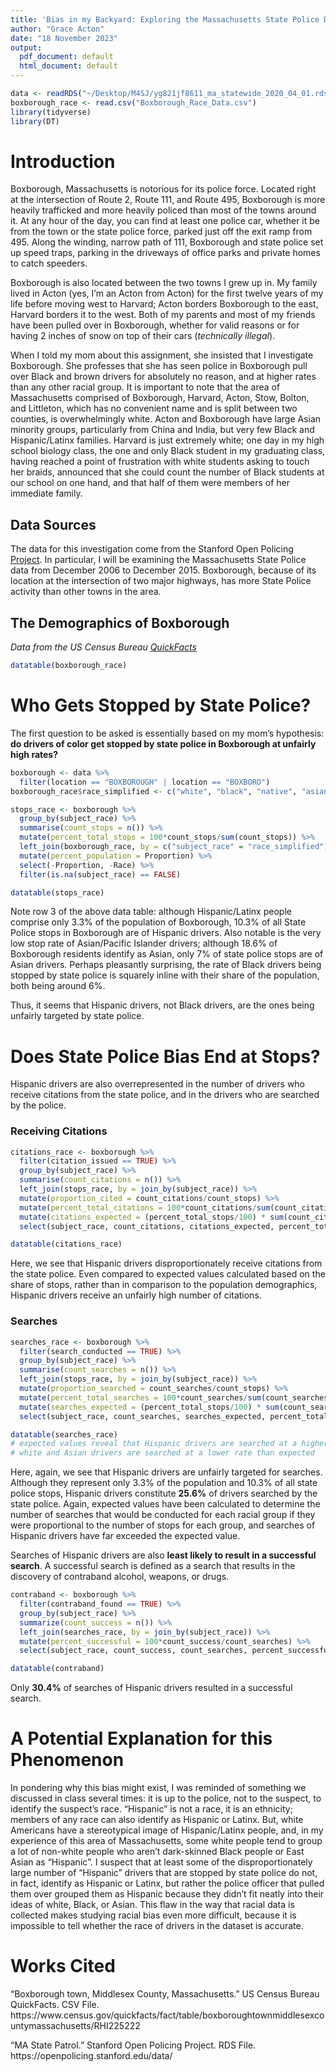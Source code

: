 ```yaml
---
title: 'Bias in my Backyard: Exploring the Massachusetts State Police Data'
author: "Grace Acton"
date: "18 November 2023"
output:
  pdf_document: default
  html_document: default
---
```


```r
data <- readRDS("~/Desktop/M4SJ/yg821jf8611_ma_statewide_2020_04_01.rds")
boxborough_race <- read.csv("Boxborough_Race_Data.csv")
library(tidyverse)
library(DT)
```

# Introduction

Boxborough, Massachusetts is notorious for its police force. Located right at the intersection of Route 2, Route 111, and Route 495, Boxborough is more heavily trafficked and more heavily policed than most of the towns around it. At any hour of the day, you can find at least one police car, whether it be from the town or the state police force, parked just off the exit ramp from 495. Along the winding, narrow path of 111, Boxborough and state police set up speed traps, parking in the driveways of office parks and private homes to catch speeders.

Boxborough is also located between the two towns I grew up in. My family lived in Acton (yes, I'm an Acton from Acton) for the first twelve years of my life before moving west to Harvard; Acton borders Boxborough to the east, Harvard borders it to the west. Both of my parents and most of my friends have been pulled over in Boxborough, whether for valid reasons or for having 2 inches of snow on top of their cars (*technically illegal*). 

When I told my mom about this assignment, she insisted that I investigate Boxborough. She professes that she has seen police in Boxborough pull over Black and brown drivers for absolutely no reason, and at higher rates than any other racial group. It is important to note that the area of Massachusetts comprised of Boxborough, Harvard, Acton, Stow, Bolton, and Littleton, which has no convenient name and is split between two counties, is overwhelmingly white. Acton and Boxborough have large Asian minority groups, particularly from China and India, but very few Black and Hispanic/Latinx families. Harvard is just extremely white; one day in my high school biology class, the one and only Black student in my graduating class, having reached a point of frustration with white students asking to touch her braids, announced that she could count the number of Black students at our school on one hand, and that half of them were members of her immediate family. 

## Data Sources

The data for this investigation come from the Stanford Open Policing [Project](https://openpolicing.stanford.edu/data/). In particular, I will be examining the Massachusetts State Police data from December 2006 to December 2015. Boxborough, because of its location at the intersection of two major highways, has more State Police activity than other towns in the area. 

## The Demographics of Boxborough
*Data from the US Census Bureau [QuickFacts](https://www.census.gov/quickfacts/fact/table/boxboroughtownmiddlesexcountymassachusetts/RHI225222)*
```r
datatable(boxborough_race)
```

# Who Gets Stopped by State Police?

The first question to be asked is essentially based on my mom's hypothesis: **do drivers of color get stopped by state police in Boxborough at unfairly high rates?**

```r
boxborough <- data %>% 
  filter(location == "BOXBOROUGH" | location == "BOXBORO")
boxborough_race$race_simplified <- c("white", "black", "native", "asian/pacific islander", "pacific", "mixed", "hispanic")
```

```r
stops_race <- boxborough %>% 
  group_by(subject_race) %>% 
  summarise(count_stops = n()) %>% 
  mutate(percent_total_stops = 100*count_stops/sum(count_stops)) %>% 
  left_join(boxborough_race, by = c("subject_race" = "race_simplified")) %>% 
  mutate(percent_population = Proportion) %>% 
  select(-Proportion, -Race) %>% 
  filter(is.na(subject_race) == FALSE)

datatable(stops_race)
```

Note row 3 of the above data table: although Hispanic/Latinx people comprise only 3.3% of the population of Boxborough, 10.3% of all State Police stops in Boxborough are of Hispanic drivers. Also notable is the very low stop rate of Asian/Pacific Islander drivers; although 18.6% of Boxborough residents identify as Asian, only 7% of state police stops are of Asian drivers. Perhaps pleasantly surprising, the rate of Black drivers being stopped by state police is squarely inline with their share of the population, both being around 6%. 

Thus, it seems that Hispanic drivers, not Black drivers, are the ones being unfairly targeted by state police.

# Does State Police Bias End at Stops?

Hispanic drivers are also overrepresented in the number of drivers who receive citations from the state police, and in the drivers who are searched by the police. 

### Receiving Citations
```r
citations_race <- boxborough %>% 
  filter(citation_issued == TRUE) %>% 
  group_by(subject_race) %>% 
  summarise(count_citations = n()) %>% 
  left_join(stops_race, by = join_by(subject_race)) %>% 
  mutate(proportion_cited = count_citations/count_stops) %>% 
  mutate(percent_total_citations = 100*count_citations/sum(count_citations)) %>% 
  mutate(citations_expected = (percent_total_stops/100) * sum(count_citations)) %>% 
  select(subject_race, count_citations, citations_expected, percent_total_citations, percent_population)

datatable(citations_race)
```

Here, we see that Hispanic drivers disproportionately receive citations from the state police. Even compared to expected values calculated based on the share of stops, rather than in comparison to the population demographics, Hispanic drivers receive an unfairly high number of citations. 

### Searches 
```r
searches_race <- boxborough %>% 
  filter(search_conducted == TRUE) %>% 
  group_by(subject_race) %>% 
  summarise(count_searches = n()) %>% 
  left_join(stops_race, by = join_by(subject_race)) %>% 
  mutate(proportion_searched = count_searches/count_stops) %>% 
  mutate(percent_total_searches = 100*count_searches/sum(count_searches)) %>% 
  mutate(searches_expected = (percent_total_stops/100) * sum(count_searches)) %>% 
  select(subject_race, count_searches, searches_expected, percent_total_searches, percent_total_stops)

datatable(searches_race)
# expected values reveal that Hispanic drivers are searched at a higher rate than expected 
# white and Asian drivers are searched at a lower rate than expected

```

Here, again, we see that Hispanic drivers are unfairly targeted for searches. Although they represent only 3.3% of the population and 10.3% of all state police stops, Hispanic drivers constitute **25.6%** of drivers searched by the state police. Again, expected values have been calculated to determine the number of searches that would be conducted for each racial group if they were proportional to the number of stops for each group, and searches of Hispanic drivers have far exceeded the expected value. 

Searches of Hispanic drivers are also **least likely to result in a successful search**. A successful search is defined as a search that results in the discovery of contraband alcohol, weapons, or drugs. 
```r
contraband <- boxborough %>% 
  filter(contraband_found == TRUE) %>% 
  group_by(subject_race) %>% 
  summarize(count_success = n()) %>% 
  left_join(searches_race, by = join_by(subject_race)) %>% 
  mutate(percent_successful = 100*count_success/count_searches) %>% 
  select(subject_race, count_success, count_searches, percent_successful)

datatable(contraband)
```

Only **30.4%** of searches of Hispanic drivers resulted in a successful search.

# A Potential Explanation for this Phenomenon

In pondering why this bias might exist, I was reminded of something we discussed in class several times: it is up to the police, not to the suspect, to identify the suspect's race. "Hispanic" is not a race, it is an ethnicity; members of any race can also identify as Hispanic or Latinx. But, white Americans have a stereotypical image of Hispanic/Latinx people, and, in my experience of this area of Massachusetts, some white people tend to group a lot of non-white people who aren't dark-skinned Black people or East Asian as "Hispanic". I suspect that at least some of the disproportionately large number of "Hispanic" drivers that are stopped by state police do not, in fact, identify as Hispanic or Latinx, but rather the police officer that pulled them over grouped them as Hispanic because they didn't fit neatly into their ideas of white, Black, or Asian. This flaw in the way that racial data is collected makes studying racial bias even more difficult, because it is impossible to tell whether the race of drivers in the dataset is accurate. 

# Works Cited

"Boxborough town, Middlesex County, Massachusetts." US Census Bureau QuickFacts. CSV File. https://www.census.gov/quickfacts/fact/table/boxboroughtownmiddlesexcountymassachusetts/RHI225222

"MA State Patrol." Stanford Open Policing Project. RDS File. https://openpolicing.stanford.edu/data/ 


